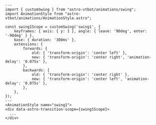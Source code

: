 ```astro title="Swing1.astro"
---
import { customSwing } from "astro-vtbot/animations/swing";
import AnimationStyle from "astro-vtbot/animations/AnimationStyle.astro";

const swing1Scope = customSwing('swing1', {
	keyframes: { axis: { y: 1 }, angle: { leave: '90deg', enter: '-90deg' } },
	base: { duration: '300ms' },
	extensions: {
		forwards: {
			old: { 'transform-origin': 'center left' },
			new: { 'transform-origin': 'center right', 'animation-delay': '0.075s' },
		},
		backwards: {
			old: { 'transform-origin': 'center right' },
			new: { 'transform-origin': 'center left', 'animation-delay': '0.075s' },
		},
	},
});
---
<AnimationStyle name="swing1">
<div data-astro-transition-scope={swing1Scope}>
  ...
</div>
```
